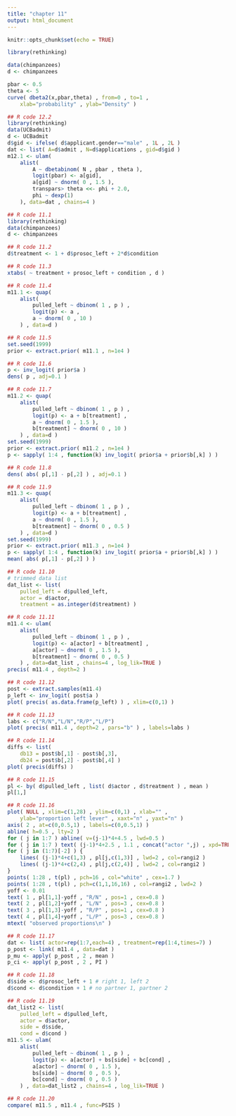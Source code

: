 ```yaml
---
title: "chapter 11"
output: html_document
---
```


```r
knitr::opts_chunk$set(echo = TRUE)
```

```r
library(rethinking)
```
```r
data(chimpanzees)
d <- chimpanzees
```

```r
pbar <- 0.5
theta <- 5
curve( dbeta2(x,pbar,theta) , from=0 , to=1 ,
    xlab="probability" , ylab="Density" )

## R code 12.2
library(rethinking)
data(UCBadmit)
d <- UCBadmit
d$gid <- ifelse( d$applicant.gender=="male" , 1L , 2L )
dat <- list( A=d$admit , N=d$applications , gid=d$gid )
m12.1 <- ulam(
    alist(
        A ~ dbetabinom( N , pbar , theta ),
        logit(pbar) <- a[gid],
        a[gid] ~ dnorm( 0 , 1.5 ),
        transpars> theta <<- phi + 2.0,
        phi ~ dexp(1)
    ), data=dat , chains=4 )
```

```r
## R code 11.1
library(rethinking)
data(chimpanzees)
d <- chimpanzees

## R code 11.2
d$treatment <- 1 + d$prosoc_left + 2*d$condition

## R code 11.3
xtabs( ~ treatment + prosoc_left + condition , d )

## R code 11.4
m11.1 <- quap(
    alist(
        pulled_left ~ dbinom( 1 , p ) ,
        logit(p) <- a ,
        a ~ dnorm( 0 , 10 )
    ) , data=d )

## R code 11.5
set.seed(1999)
prior <- extract.prior( m11.1 , n=1e4 )

## R code 11.6
p <- inv_logit( prior$a )
dens( p , adj=0.1 )

## R code 11.7
m11.2 <- quap(
    alist(
        pulled_left ~ dbinom( 1 , p ) ,
        logit(p) <- a + b[treatment] ,
        a ~ dnorm( 0 , 1.5 ),
        b[treatment] ~ dnorm( 0 , 10 )
    ) , data=d )
set.seed(1999)
prior <- extract.prior( m11.2 , n=1e4 )
p <- sapply( 1:4 , function(k) inv_logit( prior$a + prior$b[,k] ) )

## R code 11.8
dens( abs( p[,1] - p[,2] ) , adj=0.1 )

## R code 11.9
m11.3 <- quap(
    alist(
        pulled_left ~ dbinom( 1 , p ) ,
        logit(p) <- a + b[treatment] ,
        a ~ dnorm( 0 , 1.5 ),
        b[treatment] ~ dnorm( 0 , 0.5 )
    ) , data=d )
set.seed(1999)
prior <- extract.prior( m11.3 , n=1e4 )
p <- sapply( 1:4 , function(k) inv_logit( prior$a + prior$b[,k] ) )
mean( abs( p[,1] - p[,2] ) )

## R code 11.10
# trimmed data list
dat_list <- list(
    pulled_left = d$pulled_left,
    actor = d$actor,
    treatment = as.integer(d$treatment) )

## R code 11.11
m11.4 <- ulam(
    alist(
        pulled_left ~ dbinom( 1 , p ) ,
        logit(p) <- a[actor] + b[treatment] ,
        a[actor] ~ dnorm( 0 , 1.5 ),
        b[treatment] ~ dnorm( 0 , 0.5 )
    ) , data=dat_list , chains=4 , log_lik=TRUE )
precis( m11.4 , depth=2 )

## R code 11.12
post <- extract.samples(m11.4)
p_left <- inv_logit( post$a )
plot( precis( as.data.frame(p_left) ) , xlim=c(0,1) )

## R code 11.13
labs <- c("R/N","L/N","R/P","L/P")
plot( precis( m11.4 , depth=2 , pars="b" ) , labels=labs )

## R code 11.14
diffs <- list(
    db13 = post$b[,1] - post$b[,3],
    db24 = post$b[,2] - post$b[,4] )
plot( precis(diffs) )

## R code 11.15
pl <- by( d$pulled_left , list( d$actor , d$treatment ) , mean )
pl[1,]

## R code 11.16
plot( NULL , xlim=c(1,28) , ylim=c(0,1) , xlab="" ,
    ylab="proportion left lever" , xaxt="n" , yaxt="n" )
axis( 2 , at=c(0,0.5,1) , labels=c(0,0.5,1) )
abline( h=0.5 , lty=2 )
for ( j in 1:7 ) abline( v=(j-1)*4+4.5 , lwd=0.5 )
for ( j in 1:7 ) text( (j-1)*4+2.5 , 1.1 , concat("actor ",j) , xpd=TRUE )
for ( j in (1:7)[-2] ) {
    lines( (j-1)*4+c(1,3) , pl[j,c(1,3)] , lwd=2 , col=rangi2 )
    lines( (j-1)*4+c(2,4) , pl[j,c(2,4)] , lwd=2 , col=rangi2 )
}
points( 1:28 , t(pl) , pch=16 , col="white" , cex=1.7 )
points( 1:28 , t(pl) , pch=c(1,1,16,16) , col=rangi2 , lwd=2 )
yoff <- 0.01
text( 1 , pl[1,1]-yoff , "R/N" , pos=1 , cex=0.8 )
text( 2 , pl[1,2]+yoff , "L/N" , pos=3 , cex=0.8 )
text( 3 , pl[1,3]-yoff , "R/P" , pos=1 , cex=0.8 )
text( 4 , pl[1,4]+yoff , "L/P" , pos=3 , cex=0.8 )
mtext( "observed proportions\n" )

## R code 11.17
dat <- list( actor=rep(1:7,each=4) , treatment=rep(1:4,times=7) )
p_post <- link( m11.4 , data=dat )
p_mu <- apply( p_post , 2 , mean )
p_ci <- apply( p_post , 2 , PI )

## R code 11.18
d$side <- d$prosoc_left + 1 # right 1, left 2
d$cond <- d$condition + 1 # no partner 1, partner 2

## R code 11.19
dat_list2 <- list(
    pulled_left = d$pulled_left,
    actor = d$actor,
    side = d$side,
    cond = d$cond )
m11.5 <- ulam(
    alist(
        pulled_left ~ dbinom( 1 , p ) ,
        logit(p) <- a[actor] + bs[side] + bc[cond] ,
        a[actor] ~ dnorm( 0 , 1.5 ),
        bs[side] ~ dnorm( 0 , 0.5 ),
        bc[cond] ~ dnorm( 0 , 0.5 )
    ) , data=dat_list2 , chains=4 , log_lik=TRUE )

## R code 11.20
compare( m11.5 , m11.4 , func=PSIS )
```

